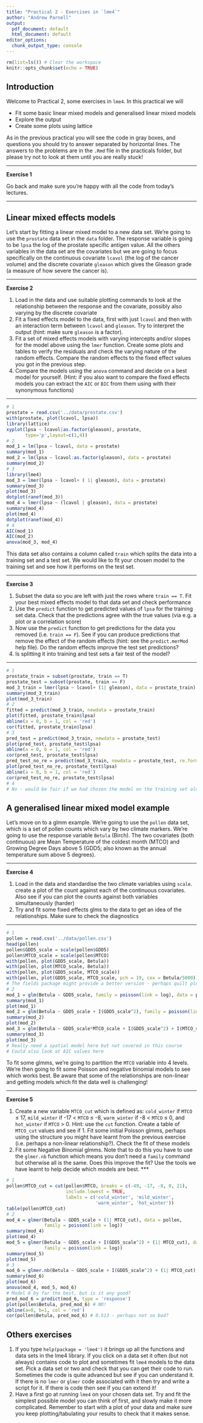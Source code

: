 ```yaml
---
title: "Practical 2 - Exercises in `lme4`"
author: "Andrew Parnell"
output:
  pdf_document: default
  html_document: default
editor_options: 
  chunk_output_type: console
---
```


```r
rm(list=ls()) # Clear the workspace
knitr::opts_chunk$set(echo = TRUE)
```

## Introduction

Welcome to Practical 2, some exercises in `lme4`. In this practical we will 

- Fit some basic linear mixed models and generalised linear mixed models
- Explore the output
- Create some plots using lattice

As in the previous practical you will see the code in gray boxes, and questions you should try to answer separated by horizontal lines. The answers to the problems are in the `.Rmd` file in the practicals folder, but please try not to look at them until you are really stuck!

***
**Exercise 1**

Go back and make sure you're happy with all the code from today's lectures.

***

## Linear mixed effects models

Let's start by fitting a linear mixed model to a new data set. We're going to use the `prostate` data set in the `data` folder. The response variable is going to be `lpsa` the log of the prostate specific antigen value. All the others variables in the data set are the covariates but we are going to focus specifically on the continuous covariate `lcavol` (the log of the cancer volume) and the discrete covariate `gleason` which gives the Gleason grade (a measure of how severe the cancer is). 

***
**Exercise 2**

1. Load in the data and use suitable plotting commands to look at the relationship between the response and the covariate, possibly also varying by the discrete covariate
1. Fit a fixed effects model to the data, first with just `lcavol` and then with an interaction term between `lcavol` and `gleason`. Try to interpret the output (hint: make sure `gleason` is a factor). 
1. Fit a set of mixed effects models with varying intercepts and/or slopes for the model above using the `lmer` function. Create some plots and tables to verify the residuals and check the varying nature of the random effects. Compare the random effects to the fixed effect values you got in the previous step. 
1. Compare the models using the `anova` command and decide on a best model for yourself. (Hint: if you also want to compare the fixed effects models you can extract the `AIC` or `BIC` from them using with their synonymous functions)

***

```r
# 1
prostate = read.csv('../data/prostate.csv')
with(prostate, plot(lcavol, lpsa))
library(lattice)
xyplot(lpsa ~ lcavol|as.factor(gleason), prostate, 
       type='p',layout=c(1,4))
# 2 
mod_1 = lm(lpsa ~ lcavol, data = prostate)
summary(mod_1)
mod_2 = lm(lpsa ~ lcavol:as.factor(gleason), data = prostate)
summary(mod_2)
# 3
library(lme4)
mod_3 = lmer(lpsa ~ lcavol+ ( 1| gleason), data = prostate)
summary(mod_3)
plot(mod_3)
dotplot(ranef(mod_3))
mod_4 = lmer(lpsa ~ (lcavol | gleason), data = prostate)
summary(mod_4)
plot(mod_4)
dotplot(ranef(mod_4))
# 4
AIC(mod_1)
AIC(mod_2)
anova(mod_3, mod_4)
```

This data set also contains a column called `train` which splits the data into a training set and a test set. We would like to fit your chosen model to the training set and see how it performs on the test set. 

***
**Exercise 3**

1. Subset the data so you are left with just the rows where `train == T`. Fit your best mixed effects model to that data set and check performance
1. Use the `predict` function to get predicted values of `lpsa` for the training set data. Check that the predictions agree with the true values (via e.g. a plot or a correlation score)
1. Now use the `predict` function to get predictions for the data you removed (i.e. `train == F`). See if you can produce predictions that remove the effect of the random effects (hint: see the `predict.merMod` help file). Do the random effects improve the test set predictions?
1. Is splitting it into training and test sets a fair test of the model?

***

```r
# 1
prostate_train = subset(prostate, train == T)
prostate_test = subset(prostate, train == F)
mod_3_train = lmer(lpsa ~ lcavol+ (1| gleason), data = prostate_train)
summary(mod_3_train)
plot(mod_3_train)
# 2
fitted = predict(mod_3_train, newdata = prostate_train)
plot(fitted, prostate_train$lpsa)
abline(a = 0, b = 1, col = 'red')
cor(fitted, prostate_train$lpsa)
# 3
pred_test = predict(mod_3_train, newdata = prostate_test)
plot(pred_test, prostate_test$lpsa)
abline(a = 0, b = 1, col = 'red')
cor(pred_test, prostate_test$lpsa)
pred_test_no_re = predict(mod_3_train, newdata = prostate_test, re.form = NA)
plot(pred_test_no_re, prostate_test$lpsa)
abline(a = 0, b = 1, col = 'red')
cor(pred_test_no_re, prostate_test$lpsa)
# 4
# No - would be fair if we had chosen the model on the training set alone but we actually chose it based on all the data.
```

## A generalised linear mixed model example

Let's move on to a glmm example. We're going to use the `pollen` data set, which is a set of pollen counts which vary by two climate markers. We're going to use the response variable `Betula` (Birch). The two covariates (both continuous) are Mean Temperature of the coldest month (MTCO) and Growing Degree Days above 5 (GDD5; also known as the annual temperature sum above 5 degrees).

***
**Exercise 4**

1. Load in the data and standardise the two climate variables using `scale`. create a plot of the count against each of the continuous covariates. Also see if you can plot the counts against both variables simultaneously (harder)
1. Try and fit some fixed effects glms to the data to get an idea of the relationships. Make sure to check the diagnostics

***

```r
# 1
pollen = read.csv('../data/pollen.csv')
head(pollen)
pollen$GDD5_scale = scale(pollen$GDD5)
pollen$MTCO_scale = scale(pollen$MTCO)
with(pollen, plot(GDD5_scale, Betula))
with(pollen, plot(MTCO_scale, Betula))
with(pollen, plot(GDD5_scale, MTCO_scale))
with(pollen, plot(GDD5_scale, MTCO_scale, pch = 19, cex = Betula/5000))
# The fields package might provide a better version - perhaps quilt plots?
# 2
mod_1 = glm(Betula ~ GDD5_scale, family = poisson(link = log), data = pollen)
summary(mod_1)
plot(mod_1)
mod_2 = glm(Betula ~ GDD5_scale + I(GDD5_scale^2), family = poisson(link = log), data = pollen)
summary(mod_2)
plot(mod_2)
mod_3 = glm(Betula ~ GDD5_scale*MTCO_scale + I(GDD5_scale^2) + I(MTCO_scale^2), family = poisson(link = log), data = pollen)
summary(mod_3)
plot(mod_3)
# Really need a spatial model here but not covered in this course
# Could also look at AIC values here
```

To fit some glmms, we're going to partition the `MTCO` variable into 4 levels. We're then going to fit some Poisson and negative binomial models to see which works best. Be aware that some of the relationships are non-linear and getting models which fit the data well is challenging! 

***
**Exercise 5**

1. Create a new variable `MTCO_cut` which is defined as: `cold_winter` if `MTCO` $\le$ 17, `mild_winter` if -17 $<$ `MTCO` $\le$ -8, `warm_winter` if -8 < `MTCO` $\le$ 0, and `hot_winter` if `MTCO` > 0. Hint: use the `cut` function. Create a table of `MTCO_cut` values and see if 1. Fit some initial Poisson glmms, perhaps using the structure you might have learnt from the previous exercise (i.e. perhaps a non-linear relationship?). Check the fit of these models 
1. Fit some Negative Binomial glmms. Note that to do this you have to use the `glmer.nb` function which means you don't need a `family` command but otherwise all is the same. Does this improve the fit? Use the tools we have learnt to help decide which models are best. 
***

```r
# 1
pollen$MTCO_cut = cut(pollen$MTCO, breaks = c(-49, -17, -8, 0, 21),
                      include.lowest = TRUE,
                      labels = c('cold_winter', 'mild_winter', 
                                 'warm_winter', 'hot_winter'))
table(pollen$MTCO_cut)
# 2
mod_4 = glmer(Betula ~ GDD5_scale + (1| MTCO_cut), data = pollen,
              family = poisson(link = log))
summary(mod_4)
plot(mod_4)
mod_5 = glmer(Betula ~ GDD5_scale + I(GDD5_scale^2) + (1| MTCO_cut), data = pollen,
              family = poisson(link = log))
summary(mod_5)
plot(mod_5)
# 3
mod_6 = glmer.nb(Betula ~ GDD5_scale + I(GDD5_scale^2) + (1| MTCO_cut), data = pollen)
summary(mod_6)
plot(mod_6)
anova(mod_4, mod_5, mod_6)
# Model 6 by far the best, but is it any good?
pred_mod_6 = predict(mod_6, type = 'response')
plot(pollen$Betula, pred_mod_6) # NO!
abline(a=0, b=1, col = 'red')
cor(pollen$Betula, pred_mod_6) # 0.513 - perhaps not so bad?
```

## Others exercises

1. If you type `help(package = 'lme4')` it brings up all the functions and data sets in the lme4 library. If you click on a data set it often (but not always) contains code to plot and sometimes fit `lme4` models to the data set. Pick a data set or two and check that you can get their code to run. Sometimes the code is quite advanced but see if you can understand it. If there is no `lmer` or `glmer` code associated with it then try and write a script for it. If there is code then see if you can extend it!
1. Have a first go at running `lme4` on your chosen data set. Try and fit the simplest possible model you can think of first, and slowly make it more complicated. Remember to start with a plot of your data and make sure you keep plotting/tabulating your results to check that it makes sense. 